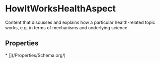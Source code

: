 # HowItWorksHealthAspect

Content that discusses and explains how a particular health-related topic works, e.g. in terms of mechanisms and underlying science.

## Properties

<Grid>
* [](/Properties/Schema.org/)

</Grid>

